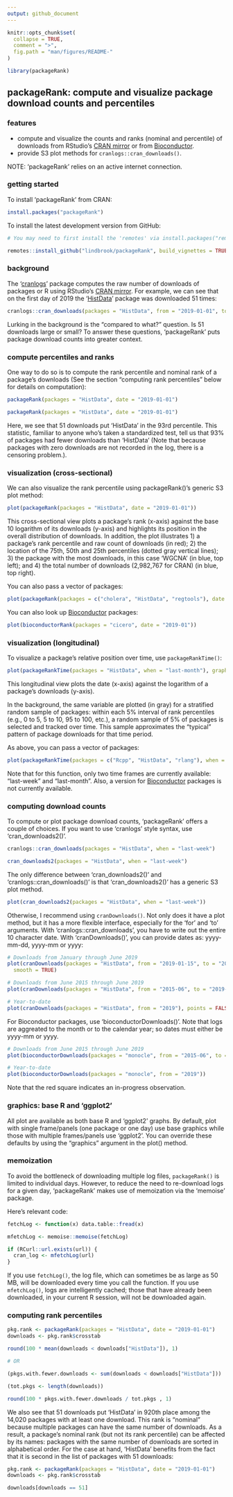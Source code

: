 ```yaml
---
output: github_document
---
```


<!-- README.md is generated from README.Rmd. Please edit that file -->

```r
knitr::opts_chunk$set(
  collapse = TRUE,
  comment = ">",
  fig.path = "man/figures/README-"
)
```

```r
library(packageRank)
```

## packageRank: compute and visualize package download counts and percentiles

### features

* compute and visualize the counts and ranks (nominal and percentile) of downloads from RStudio's [CRAN mirror](http://cran-logs.rstudio.com) or from [Bioconductor](https://bioconductor.org/).
* provide S3 plot methods for `cranlogs::cran_downloads()`.

NOTE: 'packageRank' relies on an active internet connection.

### getting started

To install 'packageRank' from CRAN:

```r
install.packages("packageRank")
```

To install the latest development version from GitHub:

```r
# You may need to first install the 'remotes' via install.packages("remotes").

remotes::install_github("lindbrook/packageRank", build_vignettes = TRUE)
```

### background

The '[cranlogs](https://cran.r-project.org/package=cranlogs)' package computes the raw number of downloads of packages or R using RStudio's [CRAN mirror](http://cran-logs.rstudio.com). For example, we can see that on the first day of 2019 the '[HistData](https://cran.r-project.org/package=HistData)' package was downloaded 51 times:

```r
cranlogs::cran_downloads(packages = "HistData", from = "2019-01-01", to = "2019-01-01")
```

Lurking in the background is the "compared to what?" question. Is 51 downloads large or small? To answer these questions, 'packageRank' puts package download counts into greater context.

### compute percentiles and ranks

One way to do so is to compute the rank percentile and nominal rank of a package's downloads (See the section "computing rank percentiles" below for details on computation):

```r
packageRank(packages = "HistData", date = "2019-01-01")
```

```r
packageRank(packages = "HistData", date = "2019-01-01")
```

Here, we see that 51 downloads put 'HistData' in the 93rd percentile. This statistic, familiar to anyone who's taken a standardized test, tell us that 93% of packages had fewer downloads than 'HistData' (Note that because packages with zero downloads are not recorded in the log, there is a censoring problem.).

### visualization (cross-sectional)

We can also visualize the rank percentile using packageRank()'s generic S3 plot method:

```r
plot(packageRank(packages = "HistData", date = "2019-01-01"))
```

This cross-sectional view plots a package's rank (x-axis) against the base 10 logarithm of its downloads (y-axis) and highlights its position in the overall distribution of downloads. In addition, the plot illustrates 1) a package's rank percentile and raw count of downloads (in red); 2) the location of the 75th, 50th and 25th percentiles (dotted gray vertical lines); 3) the package with the most downloads, in this case 'WGCNA' (in blue, top left); and 4) the total number of downloads (2,982,767 for CRAN) (in blue, top right).

You can also pass a vector of packages:

```r
plot(packageRank(packages = c("cholera", "HistData", "regtools"), date = "2019-01-01"))
```

You can also look up [Bioconductor](https://bioconductor.org/) packages:

```r
plot(bioconductorRank(packages = "cicero", date = "2019-01"))
```

### visualization (longitudinal)

To visualize a package's relative position over time, use `packageRankTime()`:

```r
plot(packageRankTime(packages = "HistData", when = "last-month"), graphics_pkg = "base")
```

This longitudinal view plots the date (x-axis) against the logarithm of a package's downloads (y-axis).

In the background, the same variable are plotted (in gray) for a stratified random sample of packages: within each 5% interval of rank percentiles (e.g., 0 to 5, 5 to 10, 95 to 100, etc.), a random sample of 5% of packages is selected and tracked over time. This sample approximates the "typical" pattern of package downloads for that time period.

As above, you can pass a vector of packages:

```r
plot(packageRankTime(packages = c("Rcpp", "HistData", "rlang"), when = "last-month"))
```

Note that for this function, only two time frames are currently available: "last-week" and "last-month". Also, a version for [Bioconductor](https://bioconductor.org/) packages is not currently available.

### computing download counts

To compute or plot package download counts, 'packageRank' offers a couple of choices. If you want to use 'cranlogs' style syntax, use 'cran_downloads2()'. 

```r
cranlogs::cran_downloads(packages = "HistData", when = "last-week")

cran_downloads2(packages = "HistData", when = "last-week")
```

The only difference between 'cran_downloads2()' and 'cranlogs::cran_downloads()' is that 'cran_downloads2()' has a generic S3 plot method.

```r
plot(cran_downloads2(packages = "HistData", when = "last-week"))
```

Otherwise, I recommend using `cranDownloads()`. Not only does it have a plot method, but it has a more flexible interface, especially for the 'for' and 'to' arguments. With 'cranlogs::cran_downloads', you have to write out the entire 10 character date. With 'cranDownloads()', you can provide dates as: yyyy-mm-dd, yyyy-mm or yyyy:

```r
# Downloads from January through June 2019
plot(cranDownloads(packages = "HistData", from = "2019-01-15", to = "2019-06-25"), points = FALSE, 
  smooth = TRUE)

# Downloads from June 2015 through June 2019
plot(cranDownloads(packages = "HistData", from = "2015-06", to = "2019-06"), points = FALSE)

# Year-to-date 
plot(cranDownloads(packages = "HistData", from = "2019"), points = FALSE, smooth = TRUE)
```

For Bioconductor packages, use 'bioconductorDownloads()'. Note that logs are aggreated to the month or to the calendar year; so dates must either be yyyy-mm or yyyy.

```r
# Downloads from June 2015 through June 2019
plot(bioconductorDownloads(packages = "monocle", from = "2015-06", to = "2019-06"), aadd.points = FALSE)

# Year-to-date 
plot(bioconductorDownloads(packages = "monocle", from = "2019"))
```

Note that the red square indicates an in-progress observation.

### graphics: base R and 'ggplot2'

All plot are available as both base R and 'ggplot2' graphs. By default, plot with single frame/panels (one package or one day) use base graphics while those with multiple frames/panels use 'ggplot2'. You can override these defaults by using the "graphics" argument in the plot() method.

### memoization

To avoid the bottleneck of downloading multiple log files, `packageRank()` is limited to individual days. However, to reduce the need to re-download logs for a given day, 'packageRank' makes use of memoization via the 'memoise' package.

Here's relevant code:

```r
fetchLog <- function(x) data.table::fread(x)

mfetchLog <- memoise::memoise(fetchLog)

if (RCurl::url.exists(url)) {
  cran_log <- mfetchLog(url)
}
```

If you use `fetchLog()`, the log file, which can sometimes be as large as 50 MB, will be downloaded every time you call the function. If you use `mfetchLog()`, logs are intelligently cached; those that have already been downloaded, in your current R session, will not be downloaded again.


### computing rank percentiles

```r
pkg.rank <- packageRank(packages = "HistData", date = "2019-01-01")
downloads <- pkg.rank$crosstab

round(100 * mean(downloads < downloads["HistData"]), 1)

# OR

(pkgs.with.fewer.downloads <- sum(downloads < downloads["HistData"]))

(tot.pkgs <- length(downloads))

round(100 * pkgs.with.fewer.downloads / tot.pkgs , 1)
```

We also see that 51 downloads put 'HistData' in 920th place among the 14,020 packages with at least one download. This rank is "nominal" because multiple packages can have the same number of downloads. As a result, a package's nominal rank (but not its rank percentile) can be affected by its names: packages with the same number of downloads are sorted in alphabetical order. For the case at hand, 'HistData' benefits from the fact that it is second in the list of packages with 51 downloads:

```r
pkg.rank <- packageRank(packages = "HistData", date = "2019-01-01")
downloads <- pkg.rank$crosstab

downloads[downloads == 51]
```

